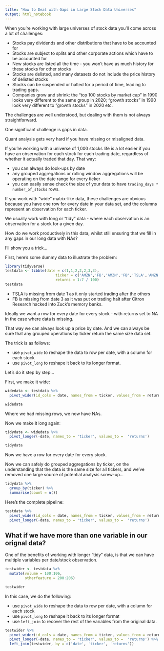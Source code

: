 ```yaml
---
title: "How to Deal with Gaps in Large Stock Data Universes"
output: html_notebook
---
```


When you're working with large universes of stock data you'll come across a lot of challenges:

* Stocks pay dividends and other distributions that have to be accounted for
* Stocks are subject to splits and other corporate actions which have to be accounted for
* New stocks are listed all the time - you won't have as much history for these stocks for other stocks
* Stocks are delisted, and many datasets do not include the price history of delisted stocks
* Stocks can be suspended or halted for a period of time, leading to trading gaps.
* Companies grow and shrink: the "top 100 stocks by market cap" in 1990 looks very different to the same group in 2020; "growth stocks" in 1990 look very different to "growth stocks" in 2020 etc.

The challenges are well understood, but dealing with them is not always straightforward.

One significant challenge is gaps in data.

Quant analysis gets very hard if you have missing or misaligned data. 

If you're working with a universe of 1,000 stocks life is a lot easier if you have an observation for each stock for each trading date, regardless of whether it actually traded that day. That way:

* you can always do look-ups by date
* any grouped aggregations or rolling window aggregations will be operating on the date range for every ticker
* you can easily sense check the size of your data to have `trading_days * number_of_stocks` rows.

If you work with "wide" matrix-like data, these challenges are obvious because you have one row for every date in your data set, and the columns represent an observation for each ticker.

We usually work with long or "tidy" data - where each observation is an observation for a stock for a given day.

How do we work productively in this data, whilst still ensuring that we fill in any gaps in our long data with NAs?

I'll show you a trick...

First, here's some dummy data to illustrate the problem:

```r
library(tidyverse)
testdata <- tibble(date = c(1,1,2,2,2,3,3),
                       ticker = c('AMZN','FB','AMZN','FB','TSLA','AMZN','TSLA'),
                       returns = 1:7 / 100)
testdata
```

* TSLA is missing from date 1 as it only started trading after the others
* FB is missing from date 3 as it was put on trading halt after Citron Research hacked into Zuck's memory banks.

Ideally we want a row for every date for every stock - with returns set to NA in the case where data is missing. 

That way we can always look up a price by date. And we can always be sure that any grouped operations by ticker return the same size data set.

The trick is as follows:

* use `pivot_wide` to reshape the data to row per date, with a column for each stock
* use `pivot_long` to reshape it back to its longer format.

Let's do it step by step...

First, we make it wide:

```r
widedata <- testdata %>%
  pivot_wider(id_cols = date, names_from = ticker, values_from = returns)

widedata
```

Where we had missing rows, we now have NAs.

Now we make it long again:

```r
tidydata <- widedata %>%
  pivot_longer(-date, names_to = 'ticker', values_to =  'returns')

tidydata
```

Now we have a row for every date for every stock.

Now we can safely do grouped aggregations by ticker, on the understanding that the data is the same size for all tickers, and we've removed one large source of potential analysis screw-up...

```r
tidydata %>%
  group_by(ticker) %>%
  summarise(count = n())
```

Here's the complete pipeline:

```r
testdata %>%
  pivot_wider(id_cols = date, names_from = ticker, values_from = returns) %>%
  pivot_longer(-date, names_to = 'ticker', values_to =  'returns')
```


## What if we have more than one variable in our orignal data?

One of the benefits of working with longer "tidy" data, is that we can have multiple variables per date/stock observation. 

```r
testwider <- testdata %>%
  mutate(volume = 100:106,
         otherfeature = 200:206)

testwider
```

In this case, we do the following:

* use `pivot_wide` to reshape the data to row per date, with a column for each stock
* use `pivot_long` to reshape it back to its longer format
* use `left_join` to recover the rest of the variables from the original data.

```r
testwider %>%
  pivot_wider(id_cols = date, names_from = ticker, values_from = returns) %>%
  pivot_longer(-date, names_to = 'ticker', values_to =  'returns') %>%
  left_join(testwider, by = c('date', 'ticker', 'returns'))
```